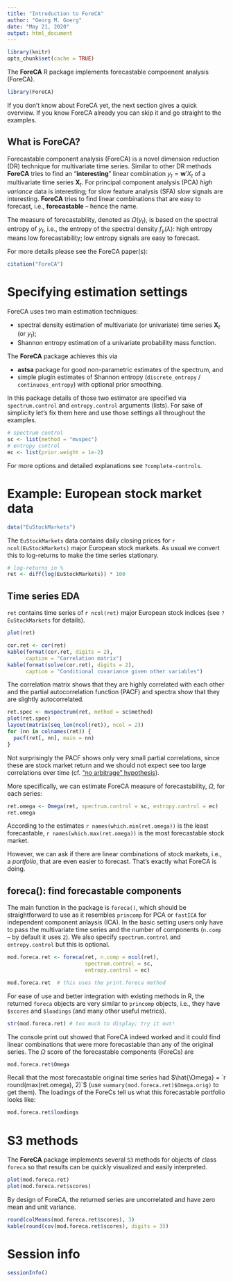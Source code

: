 ```yaml
---
title: "Introduction to ForeCA"
author: "Georg M. Goerg"
date: "May 21, 2020"
output: html_document
---
```

<!--
%\VignetteEngine{knitr::knitr}
%\VignetteIndexEntry{An Introduction to the ForeCA R package}
-->
```r
library(knitr)
opts_chunk$set(cache = TRUE)
```

The **ForeCA** R package implements forecastable compoenent analysis (ForeCA).

```r
library(ForeCA)
```


If you don't know about ForeCA yet, the next section gives a quick
overview.  If you know ForeCA already you can skip it and go straight to 
the examples.

## What is ForeCA?

Forecastable component analysis (ForeCA) is a novel dimension reduction (DR)
technique for multivariate time series.  Similar to other DR methods **ForeCA**
tries to find an "__interesting__" linear combination $y_t = \mathbf{w}' X_t$ of
a multivariate time series $\mathbf{X}_t$.  For principal component analysis
(PCA) *high variance* data is interesting; for slow feature analysis (SFA)
*slow* signals are interesting.  **ForeCA** tries to find linear combinations
that are easy to forecast, i.e., __forecastable__ -- hence the name.


The measure of forecastability, denoted as $\Omega(y_t)$, is based on the
spectral entropy of $y_t$, i.e., the entropy of the spectral density
$f_y(\lambda)$: high entropy means low forecastability; low entropy signals are
easy to forecast.

For more details please see the ForeCA paper(s):
```r
citation("ForeCA")
```

# Specifying estimation settings

ForeCA uses two main estimation techniques:

  * spectral density estimation of multivariate (or univariate) time series 
    $\mathbf{X}_t$ (or $y_t$);
  * Shannon entropy estimation of a univariate probability mass function.

The **ForeCA** package achieves this via

  * **astsa** package for good non-parametric estimates of the spectrum, and 
  * simple plugin estimates of Shannon entropy
   (`discrete_entropy` / `continuous_entropy`) with optional prior smoothing.

In this package details of those two estimator are specified via
`spectrum.control` and `entropy.control` arguments (lists).  For sake of
simplicity let's fix them here and use those settings all throughout the
examples.

```r
# spectrum control
sc <- list(method = "mvspec")
# entropy control
ec <- list(prior.weight = 1e-2)
```

For more options and detailed explanations see `?complete-controls`.

# Example: European stock market data

```r
data("EuStockMarkets")
```

The `EuStockMarkets` data contains daily closing prices for 
`r ncol(EuStockMarkets)` major European stock markets.  As usual we convert this to
log-returns to make the time series stationary.


```r
# log-returns in %
ret <- diff(log(EuStockMarkets)) * 100
```

## Time series EDA

`ret` contains time series of `r ncol(ret)` major European stock indices (see
`?EuStockMarkets` for details). 

```r
plot(ret)
```

```r
cor.ret <- cor(ret)
kable(format(cor.ret, digits = 2), 
      caption = "Correlation matrix")
kable(format(solve(cor.ret), digits = 2),
      caption = "Conditional covariance given other variables")
```

The correlation matrix shows that they are highly correlated with each other and
the partial autocorrelation function (PACF) and spectra show that they are
slightly autocorrelated.

```r
ret.spec <- mvspectrum(ret, method = sc$method)
plot(ret.spec)
layout(matrix(seq_len(ncol(ret)), ncol = 2))
for (nn in colnames(ret)) {
  pacf(ret[, nn], main = nn)
}
```

Not surprisingly the PACF shows only very small partial correlations, since
these are stock market return and we should not expect see too large
correlations over time (cf. ["no arbitrage"
hypothesis](http://en.wikipedia.org/wiki/Arbitrage)).

More specifically, we can estimate ForeCA measure of forecastability, $\Omega$,
for each series:

```r
ret.omega <- Omega(ret, spectrum.control = sc, entropy.control = ec)
ret.omega
```

According to the estimates `r names(which.min(ret.omega))` is the least
forecastable, `r names(which.max(ret.omega))` is the most forecastable stock
market.

However, we can ask if there are linear combinations of stock markets, i.e., a
*portfolio*, that are even easier to forecast.  That's exactly what ForeCA is
doing.

## foreca(): find forecastable components

The main function in the package is `foreca()`, which should be straightforward
to use as it resembles `princomp` for PCA or `fastICA` for independent component
anlaysis (ICA). In the basic setting users only have to pass the multivariate
time series and the number of components (`n.comp` -- by default it uses `2`).
We also specify `spectrum.control` and `entropy.control` but this is optional.

```r
mod.foreca.ret <- foreca(ret, n.comp = ncol(ret), 
                         spectrum.control = sc,
                         entropy.control = ec)
```
```r
mod.foreca.ret  # this uses the print.foreca method
```

For ease of use and better integration with existing methods in R, the returned
`foreca` objects are very similar to `princomp` objects, i.e., they have
`$scores` and `$loadings` (and many other useful metrics).

```r
str(mod.foreca.ret) # too much to display; try it out!
```

The console print out showed that ForeCA indeed worked and it could find linear
combinations that were more forecastable than any of the original series. The
$\Omega$ score of the forecastable components (ForeCs) are

```r
mod.foreca.ret$Omega
```

Recall that the most forecastable original time series had $\hat{\Omega} = 
`r round(max(ret.omega), 2)`$ (use `summary(mod.foreca.ret)$Omega.orig)` to get
them).  The loadings of the ForeCs tell us what this forecastable portfolio looks like:

```r
mod.foreca.ret$loadings
```

# S3 methods

The **ForeCA** package implements several `S3` methods for objects of class
`foreca` so that results can be quickly visualized and easily interpreted.

```r
plot(mod.foreca.ret)
plot(mod.foreca.ret$scores)
```

By design of ForeCA, the returned series are uncorrelated and have zero mean and
unit variance.

```r
round(colMeans(mod.foreca.ret$scores), 3)
kable(round(cov(mod.foreca.ret$scores), digits = 3))
```

# Session info

```r
sessionInfo()
```

